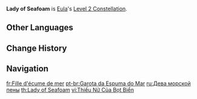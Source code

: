 {{Constellation Infobox
|image       = Constellation Lady of Seafoam.png
|description = Decreases the [[CD]] of [[Icetide Vortex]]'s Holding Mode, rendering it identical to Tapping CD.
|level       = 2
|character   = Eula
|utility1    = Cooldown Reduction
}}

'''Lady of Seafoam''' is [[Eula]]'s [[Level 2 Constellation]].

==Other Languages==
{{Other Languages
|en      = Lady of Seafoam
|zhs     = 海沫的少女
|zhs_rm  = Hǎimò de Shàonǚ
|zht     = 海沫的少女
|zht_rm  = Hǎimò de Shàonǚ
|zh_tl   = Young Lady of Seafoam
|ja      = 波花の淑女
|ja_rm   = Namibana no Shukujo
|ja_tl   = Lady of the Wave Flower
|ko      = 물보라 소녀
|ko_rm   = Mulbora Sonyeo
|ko_tl   = Water-spray Girl
|es      = Hija del mar
|es_tl   = Daughter of the Sea
|fr      = Fille d'écume de mer
|fr_tl   = Sea Foam Girl
|ru      = Дева морской пены
|ru_tl   = Virgin of Seafoam
|ru_note = {{Lang|mini=1|ru=Дева|ru_rm=Deva}} is the Russian name for "Virgo," in both astrology and astronomy.
|th      = Lady of Seafoam
|vi      = Thiếu Nữ Của Bọt Biển
|vi_tl   = Lady of Seafoam
|de      = Mädchen des Meeresschaums
|de_tl   = Girl of Seafoam
|id      = Lady of Seafoam
|pt      = Garota da Espuma do Mar
|pt_tl   = Girl of the Sea Foam
|tr      = Denizin Kızı
|tr_tl   = 
|it      = Figlia del mare
|it_tl   = Daughter of the Sea
}}

==Change History==
{{Change History|1.5}}

==Navigation==
{{Talent Navbox|Eula}}

[[fr:Fille d'écume de mer]]
[[pt-br:Garota da Espuma do Mar]]
[[ru:Дева морской пены]]
[[th:Lady of Seafoam]]
[[vi:Thiếu Nữ Của Bọt Biển]]